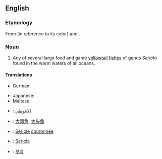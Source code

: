 ==English==

===Etymology===
From {{term|amber}} (in reference to its color) and {{term|jack}}.

===Noun===
{{wikipedia}}
{{en-noun}}

# Any of several large food and game [[yellowtail]] [[fish]]es of genus ''Seriola'' found in the warm waters of all oceans.
====Translations====
{{trans-top|fishes of genus ''Seriola''}}
* German: {{t+|de|Gelbschwanzmakrele|f}}
{{trans-mid}}
* Japanese: {{t|ja|カンパチ|tr=kanpachi}}
* Maltese: {{t|mt|aċċola|f}}
{{trans-bottom}}
{{checktrans-top}}	
* {{ttbc|ar}}: [[الاغوطي]] <!-- translate.google.com / machine translation -->
* {{ttbc|zh}}: [[大頭魚 ]], [[大头鱼]] <!-- translate.google.com / machine translation -->
* {{ttbc|fr}}: [[Sériole]] [[couronnée]] <!-- translate.google.com / machine translation -->
{{trans-mid}}
* {{ttbc|it}}: [[Seriola]] <!-- translate.google.com / machine translation -->
* {{ttbc|ko}}: [[부리]] <!-- translate.google.com / machine translation -->
{{trans-bottom}}
